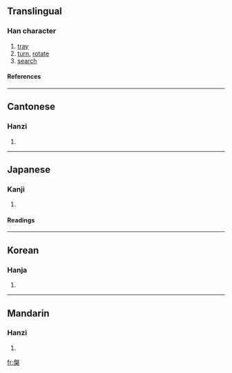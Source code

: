 ==Translingual==
===Han character===
{{Han char|rn=75|rad=木|as=10|sn=14|four=2790<sub>4</sub>|canj=竹水木 (HED), X竹水木 (XHED)}}
# [[tray]]
# [[turn]], [[rotate]]
# [[search]]
====References====
{{Han ref|kx=0545.200|dkj=15303|dj=0933.090|hdz=21265.080|uh=69C3|ud=27075|bh=BA6E|bd=47726}}

----
==Cantonese==
===Hanzi===
{{yue-hanzi|jyut=|y=pun4}}
# {{defn|Cantonese}}

----
==Japanese==
===Kanji===
{{ja-kanji|grade=|rs=木10}}
# {{defn|Japanese}} 
====Readings====
{{ja-readings|on=[[はん]] (han), [[ばん]] (ban)|kun=[[たらい]] (tarai)}}

----
==Korean==
===Hanja===
{{ko-hanja|hangeul=반|eumhun=|rv=ban|mr=pan|y=pan}}
# {{defn|Korean}}

----
==Mandarin==
===Hanzi===
{{cmn-hanzi|pin=[[pán]] (pan2)|wg=p'an<sup>2</sup>}}
# {{defn|Mandarin}}

[[fr:槃]]